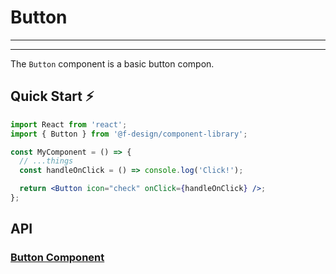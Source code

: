 

<Meta title="Components/Buttons/Button/README" component={Button} />

# Button

---

<Story id="components-buttons-button--default" />

---

The `Button` component is a basic button compon.

## Quick Start ⚡️

```jsx
import React from 'react';
import { Button } from '@f-design/component-library';

const MyComponent = () => {
  // ...things
  const handleOnClick = () => console.log('Click!');

  return <Button icon="check" onClick={handleOnClick} />;
};
```

## API

### [Button Component](https://github.com/featherweight-design/component-library/src/components/Buttons/Button/Button.tsx)

<Props of={Button} />
